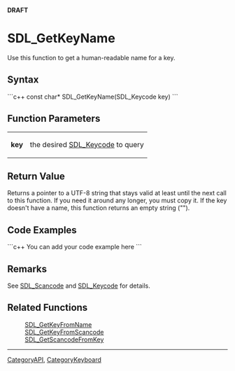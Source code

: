 '''DRAFT'''

= SDL_GetKeyName =
Use this function to get a human-readable name for a key.


== Syntax ==
```c++
const char* SDL_GetKeyName(SDL_Keycode key)
```

== Function Parameters ==
{|
|'''key'''
|the desired [[SDL_Keycode]] to query
|}

== Return Value ==
Returns a pointer to a UTF-8 string that stays valid at least until the next call to this function. If you need it around any longer, you must copy it. If the key doesn't have a name, this function returns an empty string (""). <!-- <span style="color: green;">Should key here be bold?  Don't think so.</span> -->

== Code Examples ==
```c++
You can add your code example here
```

== Remarks ==
See [[SDL_Scancode]] and [[SDL_Keycode]] for details.

== Related Functions ==
:[[SDL_GetKeyFromName]]
:[[SDL_GetKeyFromScancode]]
:[[SDL_GetScancodeFromKey]]

----
[[CategoryAPI]], [[CategoryKeyboard]]

